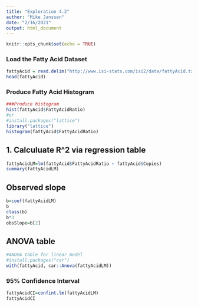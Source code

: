 ```yaml
---
title: "Exploration 4.2"
author: "Mike Janssen"
date: "2/16/2021"
output: html_document
---
```


```r
knitr::opts_chunk$set(echo = TRUE)
```

### Load the Fatty Acid Dataset
```r
fattyAcid = read.delim("http://www.isi-stats.com/isi2/data/fattyAcid.txt")
head(fattyAcid)
```

### Produce Fatty Acid Histogram
```r
###Produce histogram
hist(fattyAcid$FattyAcidRatio)
#or
#install.packages("lattice")
library("lattice")
histogram(fattyAcid$FattyAcidRatio)
```

## 1. Calculuate R^2 via regression table
```r
fattyAcidLM=lm(fattyAcid$FattyAcidRatio ~ fattyAcid$Copies)
summary(fattyAcidLM)
```

## Observed slope

```r
b=coef(fattyAcidLM)
b
class(b)
b*3
obsSlope=b[2]
```


## ANOVA table

```r
#ANOVA table for linear model
#install.packages("car")
with(fattyAcid, car::Anova(fattyAcidLM))
```


### 95% Confidence Interval

```r
fattyAcidCI=confint.lm(fattyAcidLM)
fattyAcidCI
```